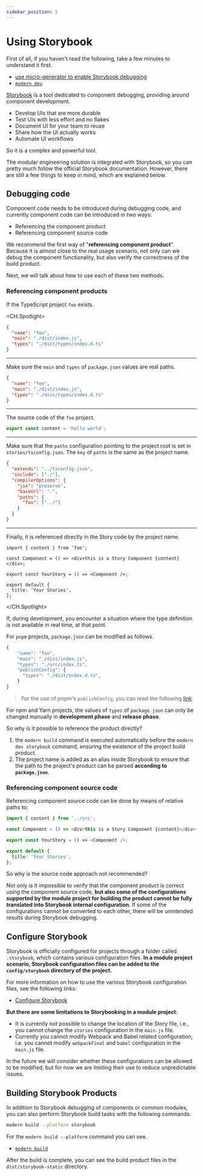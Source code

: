 ```yaml
---
sidebar_position: 5
---
```


# Using Storybook

First of all, if you haven't read the following, take a few minutes to understand it first.

- [use micro-generator to enable Storybook debugging](/en/guide/basic/use-micro-generator#storybook-debug)
- [`modern dev`](/en/guide/basic/command-preview#modern-dev)

[Storybook](https://storybook.js.org/) is a tool dedicated to component debugging, providing around component development.

- Develop UIs that are more durable
- Test UIs with less effort and no flakes
- Document UI for your team to reuse
- Share how the UI actually works
- Automate UI workflows

So it is a complex and powerful tool.

The modular engineering solution is integrated with Storybook, so you can pretty much follow the official Storybook documentation. However, there are still a few things to keep in mind, which are explained below.

## Debugging code

Component code needs to be introduced during debugging code, and currently component code can be introduced in two ways:

- Referencing the component product
- Referencing component source code

We recommend the first way of "**referencing component product**". Because it is almost close to the real usage scenario, not only can we debug the component functionality, but also verify the correctness of the build product.

Next, we will talk about how to use each of these two methods.

### Referencing component products

If the TypeScript project `foo` exists.

<CH.Spotlight>

```json package.json
{
  "name": "foo",
  "main": "./dist/index.js",
  "types": "./dist/types/index.d.ts"
}
```

---

Make sure the `main` and `types` of `package.json`
values are real paths.

```json package.json
{
  "name": "foo",
  "main": "./dist/index.js",
  "types": "./dist/types/index.d.ts"
}
```

---

The source code of the `foo` project.

```typescript src/index.ts
export const content = 'hello world';
```

---

Make sure that the `paths` configuration pointing to the project root is set in `stories/tsconfig.json`.
The `key` of `paths` is the same as the project name.

```json stories/tsconfig.json focus=7:9
{
  "extends": "../tsconfig.json",
  "include": ["./"],
  "compilerOptions": {
    "jsx": "preserve",
    "baseUrl": ".",
    "paths": {
      "foo": ["../"]
    }
  }
}
```

---

Finally, it is referenced directly in the Story code by the project name.

```tsx stories/index.stories.tsx focus=1:1
import { content } from 'foo';

const Component = () => <div>this is a Story Component {content}</div>;

export const YourStory = () => <Component />;

export default {
  title: 'Your Stories',
};
```

</CH.Spotlight>

If, during development, you encounter a situation where the type definition is not available in real time, at that point.

For `pnpm` projects, `package.json` can be modified as follows.

```ts focus=4:7
{
    "name": "foo",
    "main": "./dist/index.js",
    "types": "./src/index.ts",
    "publishConfig": {
      "types": "./dist/index.d.ts",
    }
}
```

> For the use of pnpm's `publishConfig`, you can read the following [link](https://pnpm.io/package_json#publishconfig).

For npm and Yarn projects, the values of `types` of `package.json` can only be changed manually in **development phase** and **release phase**.

So why is it possible to reference the product directly?

1. the `modern build` command is executed automatically before the `modern dev storybook` command, ensuring the existence of the project build product.
2. The project name is added as an alias inside Storybook to ensure that the path to the project's product can be parsed **according to `package.json`**.

### Referencing component source code

Referencing component source code can be done by means of relative paths to:

```ts ./stories/index.tsx
import { content } from '../src';

const Component = () => <div>this is a Story Component {content}</div>;

export const YourStory = () => <Component />;

export default {
  title: 'Your Stories',
};
```

So why is the source code approach not recommended?

Not only is it impossible to verify that the component product is correct using the component source code, **but also some of the configurations supported by the module project for building the product cannot be fully translated into Storybook internal configuration**. If some of the configurations cannot be converted to each other, there will be unintended results during Storybook debugging.

## Configure Storybook

Storybook is officially configured for projects through a folder called `.storybook`, which contains various configuration files. **In a module project scenario, Storybook configuration files can be added to the `config/storybook` directory of the project.**

For more information on how to use the various Storybook configuration files, see the following links:

- [Configure Storybook](https://storybook.js.org/docs/react/configure/overview)

**But there are some limitations to Storybooking in a module project**:

- It is currently not possible to change the location of the Story file, i.e., you cannot change the `stories` configuration in the `main.js` file.
- Currently you cannot modify Webpack and Babel related configuration, i.e. you cannot modify `webpackFinal` and `babel` configuration in the `main.js` file.

In the future we will consider whether these configurations can be allowed to be modified, but for now we are limiting their use to reduce unpredictable issues.

## Building Storybook Products

In addition to Storybook debugging of components or common modules, you can also perform Storybook build tasks with the following commands.

```bash
modern build --platform storybook
```

For the `modern build --platform` command you can see.

- [`modern build`](/en/guide/basic/command-preview#modern-build)

After the build is complete, you can see the build product files in the `dist/storybook-static` directory.
